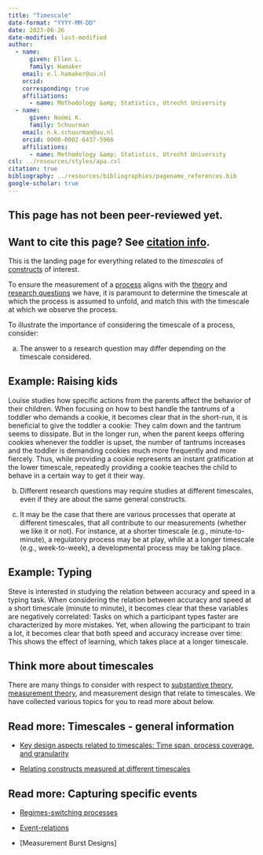 ```yaml
---
title: "Timescale"
date-format: "YYYY-MM-DD"
date: 2023-06-26
date-modified: last-modified
author:
  - name:
      given: Ellen L.
      family: Hamaker
    email: e.l.hamaker@uu.nl
    orcid: 
    corresponding: true
    affiliations:
      - name: Methodology &amp; Statistics, Utrecht University
  - name:
      given: Noémi K.
      family: Schuurman
    email: n.k.schuurman@uu.nl
    orcid: 0000-0002-6437-5966
    affiliations:
      - name: Methodology &amp; Statistics, Utrecht University
csl: ../resources/styles/apa.csl
citation: true
bibliography: ../resources/bibliographies/pagename_references.bib
google-scholar: true
---
```


::: callout-caution
## This page has not been peer-reviewed yet.
:::

::: callout-note
## Want to cite this page? See [citation info](timescale.html#citation).
:::

This is the landing page for everything related to the <i> timescales </i> of [constructs](../your-study/constructs.qmd) of interest.

To ensure the measurement of a [process](../processes.qmd) aligns with the [theory](../theory.qmd) and [research questions](../your-study/research-question.qmd) we have, it is paramount to determine the timescale at which the process is assumed to unfold, and match this with the timescale at which we observe the process.

To illustrate the importance of considering the timescale of a process, consider:

a.  The answer to a research question may differ depending on the timescale considered.

::: {.callout-tip collapse="true"}
## Example: Raising kids

Louise studies how specific actions from the parents affect the behavior of their children. When focusing on how to best handle the tantrums of a toddler who demands a cookie, it becomes clear that in the short-run, it is beneficial to give the toddler a cookie: They calm down and the tantrum seems to dissipate. But in the longer run, when the parent keeps offering cookies whenever the toddler is upset, the number of tantrums increases and the toddler is demanding cookies much more frequently and more fiercely. Thus, while providing a cookie represents an instant gratification at the lower timescale, repeatedly providing a cookie teaches the child to behave in a certain way to get it their way.
:::

b.  Different research questions may require studies at different timescales, even if they are about the same general constructs.

<!-- Another good example -->

c.  It may be the case that there are various processes that operate at different timescales, that all contribute to our measurements (whether we like it or not). For instance, at a shorter timescale (e.g., minute-to-minute), a regulatory process may be at play, while at a longer timescale (e.g., week-to-week), a developmental process may be taking place.

::: {.callout-tip collapse="true"}
## Example: Typing

Steve is interested in studying the relation between accuracy and speed in a typing task. When considering the relation between accuracy and speed at a short timescale (minute to minute), it becomes clear that these variables are negatively correlated: Tasks on which a participant types faster are characterized by more mistakes. Yet, when allowing the participant to train a lot, it becomes clear that both speed and accuracy increase over time: This shows the effect of learning, which takes place at a longer timescale.
:::

## Think more about timescales

There are many things to consider with respect to [substantive theory](../theory.qmd), [measurement theory](../measurement.qmd), and measurement design that relate to timescales. We have collected various topics for you to read more about below.

::: {.callout-note collapse="false"}
## Read more: Timescales - general information

-   [Key design aspects related to timescales: Time span, process coverage, and granularity](timescale/time-span-process-coverage-granularity.qmd)

-   [Relating constructs measured at different timescales](timescale/relating-constructs-timescales.qmd)
:::

::: {.callout-note collapse="false"}
## Read more: Capturing specific events

-   [Regimes-switching processes](ergodicity/regime-switching-processes.qmd)

-   [Event-relations](context-events/event-relations.qmd)

-   \[Measurement Burst Designs\]
:::
<!--
# Practical Considerations

The following practical considerations are also important for the decision about timescales, but are not considered further on this website.

-   Material considerations (funding, available personnel, available measurement applications) will naturally affect the duration of a study, and how many and how intensively one may collect repeated measures, and hence what timescales may be studied.-->

```{=html}
<!--
# Related pages

-   [Measurement coverage, time span, & granularity.](/TScale_MeasCoverage.html)

-   [Measuring and Relating Multiple Constructs Measured at Different Timescales](/TScale_RelatingConstructs.html)

-   [Capturing Regime Switches](/TScale_Switches.html)

-   [Event-Relations in ILD Measurement](/EventRelations.html)

-   [Measurement Burst Designs]
-->
```

